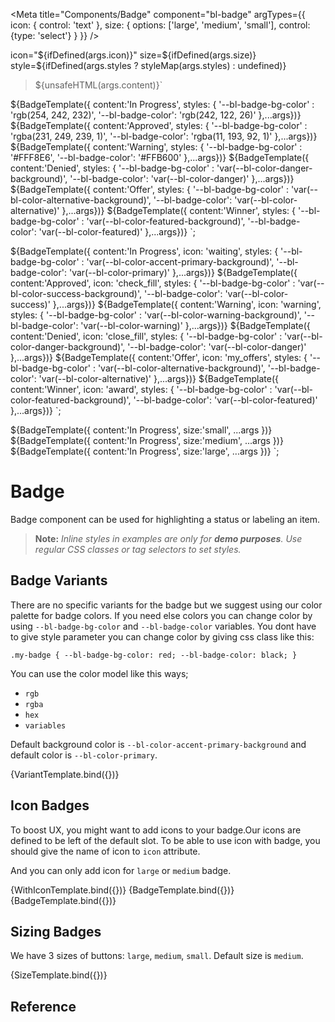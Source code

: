 
<Meta
  title="Components/Badge"
  component="bl-badge"
  argTypes={{
    icon: {
        control: 'text'
    },
    size: {
        options: ['large', 'medium', 'small'],
        control: {type: 'select'}
    }
  }}
/>

icon="${ifDefined(args.icon)}"
size=${ifDefined(args.size)}
style=${ifDefined(args.styles ? styleMap(args.styles) : undefined)}
>${unsafeHTML(args.content)}</bl-badge>`

${BadgeTemplate({ content:'In Progress', styles: { '--bl-badge-bg-color' : 'rgb(254, 242, 232)', '--bl-badge-color': 'rgb(242, 122, 26)' },...args})}
${BadgeTemplate({ content:'Approved', styles: { '--bl-badge-bg-color' : 'rgba(231, 249, 239, 1)', '--bl-badge-color': 'rgba(11, 193, 92, 1)' },...args})}
${BadgeTemplate({ content:'Warning', styles: { '--bl-badge-bg-color' : '#FFF8E6', '--bl-badge-color': '#FFB600' },...args})}
${BadgeTemplate({ content:'Denied', styles: { '--bl-badge-bg-color' : 'var(--bl-color-danger-background)', '--bl-badge-color': 'var(--bl-color-danger)' },...args})}
${BadgeTemplate({ content:'Offer', styles: { '--bl-badge-bg-color' : 'var(--bl-color-alternative-background)', '--bl-badge-color': 'var(--bl-color-alternative)' },...args})}
${BadgeTemplate({ content:'Winner', styles: { '--bl-badge-bg-color' : 'var(--bl-color-featured-background)', '--bl-badge-color': 'var(--bl-color-featured)' },...args})}
`;

${BadgeTemplate({ content:'In Progress', icon: 'waiting', styles: { '--bl-badge-bg-color' : 'var(--bl-color-accent-primary-background)', '--bl-badge-color': 'var(--bl-color-primary)' },...args})}
${BadgeTemplate({ content:'Approved', icon: 'check_fill', styles: { '--bl-badge-bg-color' : 'var(--bl-color-success-background)', '--bl-badge-color': 'var(--bl-color-success)' },...args})}
${BadgeTemplate({ content:'Warning', icon: 'warning', styles: { '--bl-badge-bg-color' : 'var(--bl-color-warning-background)', '--bl-badge-color': 'var(--bl-color-warning)' },...args})}
${BadgeTemplate({ content:'Denied', icon: 'close_fill', styles: { '--bl-badge-bg-color' : 'var(--bl-color-danger-background)', '--bl-badge-color': 'var(--bl-color-danger)' },...args})}
${BadgeTemplate({ content:'Offer', icon: 'my_offers', styles: { '--bl-badge-bg-color' : 'var(--bl-color-alternative-background)', '--bl-badge-color': 'var(--bl-color-alternative)' },...args})}
${BadgeTemplate({ content:'Winner', icon: 'award', styles: { '--bl-badge-bg-color' : 'var(--bl-color-featured-background)', '--bl-badge-color': 'var(--bl-color-featured)' },...args})}
`;

${BadgeTemplate({ content:'In Progress', size:'small', ...args })}
${BadgeTemplate({ content:'In Progress', size:'medium', ...args })}
${BadgeTemplate({ content:'In Progress', size:'large', ...args })}
`;


# Badge
Badge component can be used for highlighting a status or labeling an item.

> **Note:** *Inline styles in examples are only for **demo purposes**. Use regular CSS classes or tag selectors to set styles.*

## Badge Variants
There are no specific variants for the badge but we suggest using our color palette for badge colors. If you need else colors you can change color by using `--bl-badge-bg-color` and `--bl-badge-color` variables.
You dont have to give style parameter you can change color by giving css class like this:


`.my-badge {
    --bl-badge-bg-color: red;
    --bl-badge-color: black;
}`

You can use the color model like this ways;

* `rgb`
* `rgba`
* `hex`
* `variables`

Default background color is `--bl-color-accent-primary-background` and default color is `--bl-color-primary`.

<Canvas>
<Story name="Variants">
    {VariantTemplate.bind({})}
  </Story>
</Canvas>

## Icon Badges
To boost UX, you might want to add icons to your badge.Our icons are defined to be left of the default slot.
To be able to use icon with badge, you should give the name of icon to `icon` attribute.

And you can only add icon for `large` or `medium` badge.

<Canvas isColumn>
  <Story name='Badge With Icons'>
    {WithIconTemplate.bind({})}
  </Story>
  <Story name='Small Badge With Icon' args={{ icon: 'info', size: 'small', content: 'Show Info'}}>
    {BadgeTemplate.bind({})}
  </Story>
  <Story name='Large Badge With Icon' args={{ icon: 'info', size: 'large', content: 'Show Info'}}>
    {BadgeTemplate.bind({})}
  </Story>
</Canvas>


## Sizing Badges

We have 3 sizes of buttons: `large`, `medium`, `small`. Default size is `medium`.

<Canvas>
    <Story name='Badge With Sizes'>
        {SizeTemplate.bind({})}
    </Story>
</Canvas>

## Reference

<ArgsTable of="bl-badge" />


